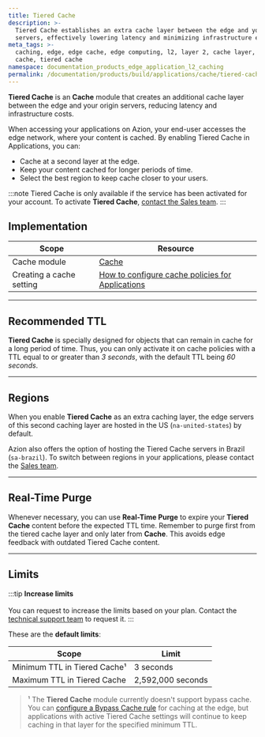 ```yaml
---
title: Tiered Cache
description: >-
  Tiered Cache establishes an extra cache layer between the edge and your origin
  servers, effectively lowering latency and minimizing infrastructure expenses.
meta_tags: >-
  caching, edge, edge cache, edge computing, l2, layer 2, cache layer, purge
  cache, tiered cache
namespace: documentation_products_edge_application_l2_caching
permalink: /documentation/products/build/applications/cache/tiered-cache/
---
```



**Tiered Cache** is an **Cache** module that creates an additional cache layer between the edge and your origin servers, reducing latency and infrastructure costs.

When accessing your applications on Azion, your end-user accesses the edge network, where your content is cached. By enabling Tiered Cache in Applications, you can:

- Cache at a second layer at the edge.
- Keep your content cached for longer periods of time.
- Select the best region to keep cache closer to your users.

:::note
Tiered Cache is only available if the service has been activated for your account. To activate **Tiered Cache**, [contact the Sales team](https://www.azion.com/en/contact-sales/).
:::

## Implementation

| Scope | Resource |
| --- | --- |
| Cache module | [Cache](/en/documentation/products/build/applications/cache/)  |
| Creating a cache setting | [How to configure cache policies for Applications](/en/documentation/products/guides/cache-settings/) |

---

## Recommended TTL

**Tiered Cache** is specially designed for objects that can remain in cache for a long period of time. Thus, you can only activate it on cache policies with a TTL equal to or greater than *3 seconds*, with the default TTL being *60 seconds*.

<LinkButton link="/en/documentation/products/build/applications/cache-settings/#browser-cache-settings" label="Learn more about expiration settings" />

---

## Regions

When you enable **Tiered Cache** as an extra caching layer, the edge servers of this second caching layer are hosted in the US (`na-united-states`) by default. 

Azion also offers the option of hosting the Tiered Cache servers in Brazil (`sa-brazil`). To switch between regions in your applications, please contact the [Sales team](https://www.azion.com/en/contact-sales/).

---

## Real-Time Purge

Whenever necessary, you can use **Real-Time Purge** to expire your **Tiered Cache** content before the expected TTL time. Remember to purge first from the tiered cache layer and only later from **Cache**. This avoids edge feedback with outdated Tiered Cache content.

<LinkButton link="/en/documentation/products/build/applications/real-time-purge/" label="Learn more about Real-Time Purge" />

---

## Limits

:::tip
**Increase limits** <br></br>
You can request to increase the limits based on your plan. Contact the [technical support team](/en/documentation/services/support/) to request it.
:::

These are the **default limits**:

| Scope | Limit |
| --- | --- |
| Minimum TTL in Tiered Cache¹ | 3 seconds |
| Maximum TTL in Tiered Cache | 2,592,000 seconds |

> ¹ The **Tiered Cache** module currently doesn't support bypass cache. You can [configure a Bypass Cache rule](/en/documentation/products/build/applications/rules-engine/#bypass-cache) for caching at the edge, but applications with active Tiered Cache settings will continue to keep caching in that layer for the specified minimum TTL.


